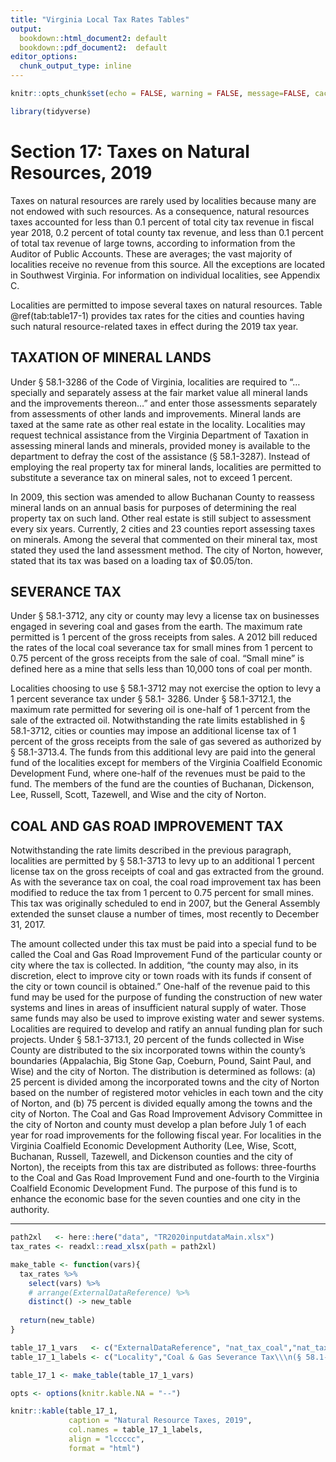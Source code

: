 ```yaml
---
title: "Virginia Local Tax Rates Tables"
output:
  bookdown::html_document2: default
  bookdown::pdf_document2:  default
editor_options:
  chunk_output_type: inline
---
```

```r
knitr::opts_chunk$set(echo = FALSE, warning = FALSE, message=FALSE, cache = FALSE, fig.width = 8)
```


```r
library(tidyverse)
```


# Section 17: Taxes on Natural Resources, 2019

Taxes on natural resources are rarely used by localities because many are not endowed with such resources. As a consequence, natural resources taxes accounted for less than 0.1 percent of total city tax revenue in fiscal year 2018, 0.2 percent of total county tax revenue, and less than 0.1 percent of total tax revenue of large towns, according to information from the Auditor of Public Accounts. These are averages; the vast majority of localities receive no revenue from this source. All the exceptions are located in Southwest Virginia. For information on individual localities, see Appendix C.

Localities are permitted to impose several taxes on natural resources. Table \@ref(tab:table17-1) provides tax rates for the cities and counties having such natural resource-related taxes in effect during the 2019 tax year.

## TAXATION OF MINERAL LANDS

Under § 58.1-3286 of the Code of Virginia, localities are required to “...specially and separately assess at the fair market value all mineral lands and the improvements thereon...” and enter those assessments separately from assessments of other lands and improvements. Mineral lands are taxed at the same rate as other real estate in the locality. Localities may request technical assistance from the Virginia Department of Taxation in assessing mineral lands and minerals, provided money is available to the department to defray the cost of the assistance (§ 58.1-3287). Instead of employing the real property tax for mineral lands, localities are permitted to substitute a severance tax on mineral sales, not to exceed 1 percent.

In 2009, this section was amended to allow Buchanan County to reassess mineral lands on an annual basis for purposes of determining the real property tax on such land. Other real estate is still subject to assessment every six years. Currently, 2 cities and 23 counties report assessing taxes on minerals. Among the several that commented on their mineral tax, most stated they used the land assessment method. The city of Norton, however, stated that its tax was based on a loading tax of $0.05/ton.

## SEVERANCE TAX

Under § 58.1-3712, any city or county may levy a license tax on businesses engaged in severing coal and gases from the earth. The maximum rate permitted is 1 percent of the gross receipts from sales. A 2012 bill reduced the rates of the local coal severance tax for small mines from 1 percent to 0.75 percent of the gross receipts from the sale of coal. “Small mine” is defined here as a mine that sells less than 10,000 tons of coal per month.

Localities choosing to use § 58.1-3712 may not exercise the option to levy a 1 percent severance tax under § 58.1- 3286. Under § 58.1-3712.1, the maximum rate permitted for severing oil is one-half of 1 percent from the sale of the extracted oil. Notwithstanding the rate limits established in § 58.1-3712, cities or counties may impose an additional license tax of 1 percent of the gross receipts from the sale of gas severed as authorized by § 58.1-3713.4. The funds from this additional levy are paid into the general fund of the localities except for members of the Virginia Coalfield Economic Development Fund, where one-half of the revenues must be paid to the fund. The members of the fund are the counties of Buchanan, Dickenson, Lee, Russell, Scott, Tazewell, and Wise and the city of Norton.

## COAL AND GAS ROAD IMPROVEMENT TAX

Notwithstanding the rate limits described in the previous paragraph, localities are permitted by § 58.1-3713 to levy up to an additional 1 percent license tax on the gross receipts of coal and gas extracted from the ground. As with the severance tax on coal, the coal road improvement tax has been modified to reduce the tax from 1 percent to 0.75 percent for small mines. This tax was originally scheduled to end in 2007, but the General Assembly extended the sunset clause a number of times, most recently to December 31, 2017.

The amount collected under this tax must be paid into a special fund to be called the Coal and Gas Road Improvement Fund of the particular county or city where the tax is collected. In addition, “the county may also, in its discretion, elect to improve city or town roads with its funds if consent of the city or town council is obtained.” One-half of the revenue paid to this fund may be used for the purpose of funding the construction of new water systems and lines in areas of insufficient natural supply of water. Those same funds may also be used to improve existing water and sewer systems. Localities are required to develop and ratify an annual funding plan for such projects. Under § 58.1-3713.1, 20 percent of the funds collected in Wise County are distributed to the six incorporated towns within the county’s boundaries (Appalachia, Big Stone Gap, Coeburn, Pound, Saint Paul, and Wise) and the city of Norton. The distribution is determined as follows: (a) 25 percent is divided among the incorporated towns and the city of Norton based on the number of registered motor vehicles in each town and the city of Norton, and (b) 75 percent is divided equally among the towns and the city of Norton. The Coal and Gas Road Improvement Advisory Committee in the city of Norton and county must develop a plan before July 1 of each year for road improvements for the following fiscal year. For localities in the Virginia Coalfield Economic Development Authority (Lee, Wise, Scott, Buchanan, Russell, Tazewell, and Dickenson counties and the city of Norton), the receipts from this tax are distributed as follows: three-fourths to the Coal and Gas Road Improvement Fund and one-fourth to the Virginia Coalfield Economic Development Fund. The purpose of this fund is to enhance the economic base for the seven counties and one city in the authority.

-----
```r
path2xl   <- here::here("data", "TR2020inputdataMain.xlsx")
tax_rates <- readxl::read_xlsx(path = path2xl)
```

```r
make_table <- function(vars){
  tax_rates %>% 
    select(vars) %>%
    # arrange(ExternalDataReference) %>%
    distinct() -> new_table
  
  return(new_table)
}

```

```r
table_17_1_vars   <- c("ExternalDataReference", "nat_tax_coal","nat_tax_oil","nat_tax_add_gas","nat_tax_road_impr","nat_tax_min")
table_17_1_labels <- c("Locality","Coal & Gas Severance Tax\\\n(§ 58.1-3712)","Oil Severance Tax\\\n(§ 58.1-3712.1)","Additional Gas Severance Tax\\\n(§ 58.1-3713.4)", "Coal & Gas Road Improvement Tax\\\n(§ 58.1-3713)", "Tax on Mineral Land\\\n(§ 58.1-3286)")

table_17_1 <- make_table(table_17_1_vars)

opts <- options(knitr.kable.NA = "--")

knitr::kable(table_17_1, 
             caption = "Natural Resource Taxes, 2019", 
             col.names = table_17_1_labels, 
             align = "lccccc",
             format = "html")
```

